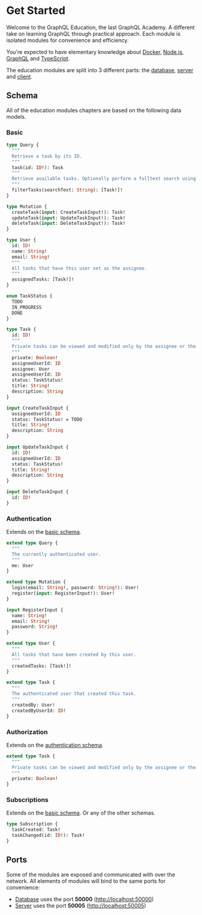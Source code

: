 # Get Started

Welcome to the GraphQL Education, the last GraphQL Academy. A different take on learning GraphQL through practical approach. Each module is isolated modules for convenience and efficiency.

You're expected to have elementary knowledge about [Docker](https://www.docker.com/), [Node.js](https://nodejs.org/), [GraphQL](https://roadmap.sh/graphql) and [TypeScript](https://www.typescriptlang.org/).

The education modules are split into 3 different parts: the [database](/database/introduction), [server](/server/introduction) and [client](/client/introduction).

## Schema

All of the education modules chapters are based on the following data models.

### Basic

```graphql filename="schema/basic.graphql"
type Query {
  """
  Retrieve a task by its ID.
  """
  task(id: ID!): Task
  """
  Retrieve available tasks. Optionally perform a fulltext search using the `searchText` argument.
  """
  filterTasks(searchText: String): [Task!]!
}

type Mutation {
  createTask(input: CreateTaskInput!): Task!
  updateTask(input: UpdateTaskInput!): Task!
  deleteTask(input: DeleteTaskInput!): Task!
}

type User {
  id: ID!
  name: String!
  email: String!
  """
  All tasks that have this user set as the assignee.
  """
  assignedTasks: [Task!]!
}

enum TaskStatus {
  TODO
  IN_PROGRESS
  DONE
}

type Task {
  id: ID!
  """
  Private tasks can be viewed and modified only by the assignee or the user who created it.
  """
  private: Boolean!
  assigneeUserId: ID
  assignee: User
  assigneeUserId: ID
  status: TaskStatus!
  title: String!
  description: String
}

input CreateTaskInput {
  assigneeUserId: ID
  status: TaskStatus! = TODO
  title: String!
  description: String
}

input UpdateTaskInput {
  id: ID!
  assigneeUserId: ID
  status: TaskStatus!
  title: String!
  description: String
}

input DeleteTaskInput {
  id: ID!
}
```

### Authentication

Extends on the [basic schema](#basic).

```graphql filename="schema/authentication.graphql"
extend type Query {
  """
  The currently authenticated user.
  """
  me: User
}

extend type Mutation {
  login(email: String!, password: String!): User!
  register(input: RegisterInput!): User!
}

input RegisterInput {
  name: String!
  email: String!
  password: String!
}

extend type User {
  """
  All tasks that have been created by this user.
  """
  createdTasks: [Task!]!
}

extend type Task {
  """
  The authenticated user that created this task.
  """
  createdBy: User!
  createdByUserId: ID!
}
```

### Authorization

Extends on the [authentication schema](#authentication).

```graphql filename="schema/authorization.graphql"
extend type Task {
  """
  Private tasks can be viewed and modified only by the assignee or the user who created it.
  """
  private: Boolean!
}
```

### Subscriptions

Extends on the [basic schema](#basic). Or any of the other schemas.

```graphql filename="schema/subscriptions.graphql"
type Subscription {
  taskCreated: Task!
  taskChanged(id: ID!): Task!
}
```

## Ports

Some of the modules are exposed and communicated with over the network. All elements of modules will bind to the same ports for convenience:

- [Database](/database) uses the port **50000** ([http://localhost:50000](http://localhost:50000))
- [Server](/server) uses the port **50005** ([http://localhost:50005](http://localhost:50005))
